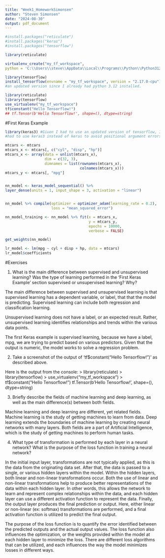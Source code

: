 ```yaml
---
title: "Week1_HomeworkSimonsen"
author: "Steven Simonsen"
date: "2024-08-30"
output: pdf_document
---
```


```r
#install.packages("reticulate")
#install.packages("keras")
#install.packages("tensorflow")

library(reticulate)

virtualenv_create("my_tf_workspace",
python = 'C:\\Users\\steve\\AppData\\Local\\Programs\\Python\\Python312\\python.exe')

library(tensorflow)
install_tensorflow(envname = "my_tf_workspace", version = "2.17.0-cpu") #I used
#an updated version since I already had python 3.12 installed.

library(reticulate)
library(tensorflow)
use_virtualenv("my_tf_workspace")
tf$constant("Hello Tensorflow!")
## tf.Tensor(b'Hello Tensorflow!', shape=(), dtype=string)
```

#First Keras Example

```r
library(keras3) #Given I had to use an updated version of tensorflow, I also 
#had to use keras3 instead of keras to avoid positional argument errors.

mtcars <- mtcars
mtcars_x <- mtcars[, c("cyl", "disp", "hp")]
mtcars_x <- array(data = unlist(mtcars_x),
                  dim = c(32, 3),
                  dimnames = list(rownames(mtcars_x),
                                  colnames(mtcars_x)))
mtcars_y <- mtcars[, "mpg"]


nn_model <- keras_model_sequential() %>%
layer_dense(units = 1, input_shape = 3, activation = "linear")


nn_model %>% compile(optimizer = optimizer_adam(learning_rate = 0.2),
                     loss = "mean_squared_error")

nn_model_training <- nn_model %>% fit(x = mtcars_x,
                                      y = mtcars_y,
                                      epochs = 10000,
                                      verbose = FALSE)

get_weights(nn_model)

lr_model <- lm(mpg ~ cyl + disp + hp, data = mtcars)
lr_model$coefficients
```

#Exercises

1) What is the main difference between supervised and unsupervised learning? Was the type of learning performed in the ‘First Keras Example’ section supervised or unsupervised learning? Why?

The main difference between supervised and unsupervised learning is that supervised learning has a dependent variable, or label, that that the model is predicting. Supervised learning can include both regression and classification learning.

Unsupervised learning does not have a label, or an expected result. Rather, unsupervised learning identifies relationships and trends within the various data points.

The first Keras example is supervised learning, because we have a label, mpg, we are trying to predict based on various predictors. Given that the output is numeric, the model works to solve a regression problem.

2) Take a screenshot of the output of ‘tf$constant(“Hello Tensorflow!”)’ as described above.

Here is the output from the console:
> library(reticulate)
> library(tensorflow)
> use_virtualenv("my_tf_workspace")
> tf$constant("Hello Tensorflow!")
tf.Tensor(b'Hello Tensorflow!', shape=(), dtype=string)

3) Briefly describe the fields of machine learning and deep learning, as well as the main difference(s) between both fields.

Machine learning and deep learning are different, yet related fields. Machine learning is the study of getting machines to learn from data. Deep learning extends the boundaries of machine learning by creating neural networks with many layers. Both fields are a part of Artificial Intelligence, which is the study of getting machines to perform human tasks.

4) What type of transformation is performed by each layer in a neural network? What is the purpose of the loss function in training a neural network?

In the initial input layer, transformations are not typically applied, as this is the data from the originating data set. After that, the data is passed to a single, or various hidden layers within the model. Within the hidden layers, both linear and non-linear transformations occur. Both the use of linear and non-linear transformations help to produce better representations of the data within each hidden layer. In other words, this allows the network to learn and represent complex relationships within the data, and each hidden layer can use a different activation function to represent the data. Finally, the output layer produces the final prediction or output. Here, either linear or non-linear (ex: softmax) transformations are performed, and a final activation function is utilized to predict the final output.

The purpose of the loss function is to quantify the error identified between the predicted outputs and the actual output values. The loss function also influences the optimization, or the weights provided within the model at each hidden layer to minimize the loss. There are different loss algorithms that can be utilized, and each influences the way the model minimizes losses in different ways. 




